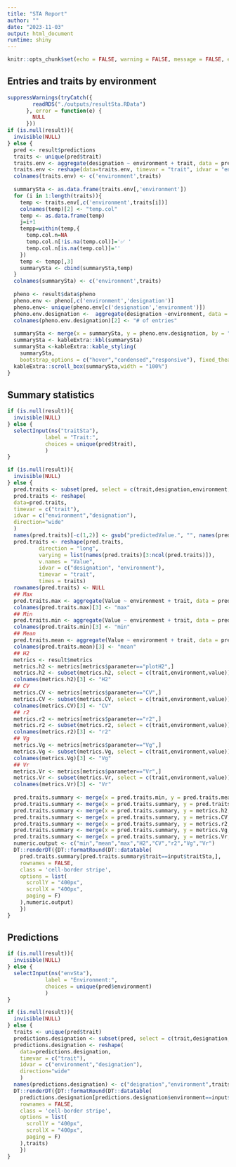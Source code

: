 ```yaml
---
title: "STA Report"
author: ""
date: "2023-11-03"
output: html_document
runtime: shiny
---
```


```r
knitr::opts_chunk$set(echo = FALSE, warning = FALSE, message = FALSE, error = FALSE)
```

## Entries and traits by environment

```r
suppressWarnings(tryCatch({
        readRDS("./outputs/resultSta.RData")
      }, error = function(e) {
        NULL
      }))
if (is.null(result)){
  invisible(NULL)
} else {
  pred <- result$predictions
  traits <- unique(pred$trait)
  traits.env <- aggregate(designation ~ environment + trait, data = pred, FUN = length)
  traits.env <- reshape(data=traits.env, timevar = "trait", idvar = "environment", direction="wide")
  colnames(traits.env) <- c('environment',traits)
  
  summarySta <- as.data.frame(traits.env[,'environment'])
  for (i in 1:length(traits)){
    temp <- traits.env[,c('environment',traits[i])]
    colnames(temp)[2] <- "temp.col"
    temp <- as.data.frame(temp)
    j=i+1
    tempp=within(temp,{
      temp.col.n=NA
      temp.col.n[!is.na(temp.col)]='✅ '
      temp.col.n[is.na(temp.col)]=''
    })
    temp <- tempp[,3]
    summarySta <- cbind(summarySta,temp)
  }
  colnames(summarySta) <- c('environment',traits)
  
  pheno <- result$data$pheno
  pheno.env <- pheno[,c('environment','designation')]
  pheno.env<- unique(pheno.env[c('designation','environment')]) 
  pheno.env.designation <-  aggregate(designation ~environment, data = pheno.env, FUN = length)
  colnames(pheno.env.designation)[2] <- "# of entries"
  
  summarySta <- merge(x = summarySta, y = pheno.env.designation, by = "environment", all = TRUE)
  summarySta <- kableExtra::kbl(summarySta)
  summarySta <-kableExtra::kable_styling(
    summarySta, 
    bootstrap_options = c("hover","condensed","responsive"), fixed_thead = T)
  kableExtra::scroll_box(summarySta,width = "100%")
}
```


## Summary statistics 
```r
if (is.null(result)){
  invisible(NULL)
} else {
  selectInput(ns("traitSta"), 
            label = "Trait:", 
            choices = unique(pred$trait), 
            )
}

```

```r
if (is.null(result)){
  invisible(NULL)
} else {
  pred.traits <- subset(pred, select = c(trait,designation,environment,predictedValue))
  pred.traits <- reshape(
  data=pred.traits, 
  timevar = c("trait"), 
  idvar = c("environment","designation"), 
  direction="wide"
  )
  names(pred.traits)[-c(1,2)] <- gsub("predictedValue.", "", names(pred.traits)[-c(1,2)]) 
  pred.traits <- reshape(pred.traits, 
          direction = "long",
          varying = list(names(pred.traits)[3:ncol(pred.traits)]),
          v.names = "Value",
          idvar = c("designation", "environment"),
          timevar = "trait",
          times = traits)
  rownames(pred.traits) <- NULL
  ## Max
  pred.traits.max <- aggregate(Value ~ environment + trait, data = pred.traits, function(x) max(x,na.rm=T))
  colnames(pred.traits.max)[3] <- "max"
  ## Min
  pred.traits.min <- aggregate(Value ~ environment + trait, data = pred.traits, function(x) min(x,na.rm=T))
  colnames(pred.traits.min)[3] <- "min"
  ## Mean
  pred.traits.mean <- aggregate(Value ~ environment + trait, data = pred.traits, function(x) mean(x,na.rm=T))
  colnames(pred.traits.mean)[3] <- "mean"
  ## H2
  metrics <- result$metrics
  metrics.h2 <- metrics[metrics$parameter=="plotH2",]
  metrics.h2 <- subset(metrics.h2, select = c(trait,environment,value))
  colnames(metrics.h2)[3] <- "H2"
  ## CV
  metrics.CV <- metrics[metrics$parameter=="CV",]
  metrics.CV <- subset(metrics.CV, select = c(trait,environment,value))
  colnames(metrics.CV)[3] <- "CV"
  ## r2
  metrics.r2 <- metrics[metrics$parameter=="r2",]
  metrics.r2 <- subset(metrics.r2, select = c(trait,environment,value))
  colnames(metrics.r2)[3] <- "r2"
  ## Vg
  metrics.Vg <- metrics[metrics$parameter=="Vg",]
  metrics.Vg <- subset(metrics.Vg, select = c(trait,environment,value))
  colnames(metrics.Vg)[3] <- "Vg"
  ## Vr
  metrics.Vr <- metrics[metrics$parameter=="Vr",]
  metrics.Vr <- subset(metrics.Vr, select = c(trait,environment,value))
  colnames(metrics.Vr)[3] <- "Vr"
  
  pred.traits.summary <- merge(x = pred.traits.min, y = pred.traits.mean, by = c("environment","trait"), all = TRUE)
  pred.traits.summary <- merge(x = pred.traits.summary, y = pred.traits.max, by = c("environment","trait"), all = TRUE)
  pred.traits.summary <- merge(x = pred.traits.summary, y = metrics.h2, by = c("environment","trait"), all = TRUE)
  pred.traits.summary <- merge(x = pred.traits.summary, y = metrics.CV, by = c("environment","trait"), all = TRUE)
  pred.traits.summary <- merge(x = pred.traits.summary, y = metrics.r2, by = c("environment","trait"), all = TRUE)
  pred.traits.summary <- merge(x = pred.traits.summary, y = metrics.Vg, by = c("environment","trait"), all = TRUE)
  pred.traits.summary <- merge(x = pred.traits.summary, y = metrics.Vr, by = c("environment","trait"), all = TRUE)
  numeric.output <- c("min","mean","max","H2","CV","r2","Vg","Vr")
  DT::renderDT({DT::formatRound(DT::datatable(
    pred.traits.summary[pred.traits.summary$trait==input$traitSta,],
    rownames = FALSE,
    class = 'cell-border stripe',
    options = list(
      scrollY = "400px",
      scrollX = "400px",
      paging = F)
    ),numeric.output)
    })
}
```



## Predictions 

```r
if (is.null(result)){
  invisible(NULL)
} else {
  selectInput(ns("envSta"), 
            label = "Environment:", 
            choices = unique(pred$environment)
            )
}

```



```r
if (is.null(result)){
  invisible(NULL)
} else {
  traits <- unique(pred$trait)
  predictions.designation <- subset(pred, select = c(trait,designation,environment,predictedValue))
  predictions.designation <- reshape(
    data=predictions.designation, 
    timevar = c("trait"), 
    idvar = c("environment","designation"), 
    direction="wide"
    )
  names(predictions.designation) <- c("deignation","environment",traits)
  DT::renderDT({DT::formatRound(DT::datatable(
    predictions.designation[predictions.designation$environment==input$envSta,],
    rownames = FALSE,
    class = 'cell-border stripe',
    options = list(
      scrollY = "400px",
      scrollX = "400px",
      paging = F)
    ),traits)
    })
}

```

